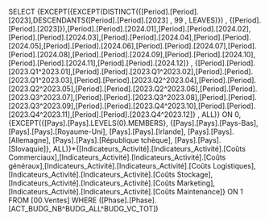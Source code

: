 SELECT {EXCEPT({EXCEPT(DISTINCT({[Period].[Period].[2023],DESCENDANTS([Period].[Period].[2023] , 99 , LEAVES)}) , {[Period].[Period].[2023]}),[Period].[Period].[2024.01],[Period].[Period].[2024.02],[Period].[Period].[2024.03],[Period].[Period].[2024.04],[Period].[Period].[2024.05],[Period].[Period].[2024.06],[Period].[Period].[2024.07],[Period].[Period].[2024.08],[Period].[Period].[2024.09],[Period].[Period].[2024.10],[Period].[Period].[2024.11],[Period].[Period].[2024.12]} , {[Period].[Period].[2023.Q1^2023.01],[Period].[Period].[2023.Q1^2023.02],[Period].[Period].[2023.Q1^2023.03],[Period].[Period].[2023.Q2^2023.04],[Period].[Period].[2023.Q2^2023.05],[Period].[Period].[2023.Q2^2023.06],[Period].[Period].[2023.Q3^2023.07],[Period].[Period].[2023.Q3^2023.08],[Period].[Period].[2023.Q3^2023.09],[Period].[Period].[2023.Q4^2023.10],[Period].[Period].[2023.Q4^2023.11],[Period].[Period].[2023.Q4^2023.12]} , ALL)} ON 0, {EXCEPT({[Pays].[Pays].LEVELS(0).MEMBERS}, {[Pays].[Pays].[Pays-Bas], [Pays].[Pays].[Royaume-Uni], [Pays].[Pays].[Irlande], [Pays].[Pays].[Allemagne], [Pays].[Pays].[République tchèque], [Pays].[Pays].[Slovaquie]}, ALL)}*{[Indicateurs_Activité].[Indicateurs_Activité].[Coûts Commerciaux],[Indicateurs_Activité].[Indicateurs_Activité].[Coûts généraux],[Indicateurs_Activité].[Indicateurs_Activité].[Coûts Logistiques],[Indicateurs_Activité].[Indicateurs_Activité].[Coûts Stockage],[Indicateurs_Activité].[Indicateurs_Activité].[Coûts Marketing],[Indicateurs_Activité].[Indicateurs_Activité].[Coûts Maintenance]} ON 1 FROM [00.Ventes] WHERE ([Phase].[Phase].[ACT_BUDG_NB^BUDG_ALL^BUDG_VC_TOT])